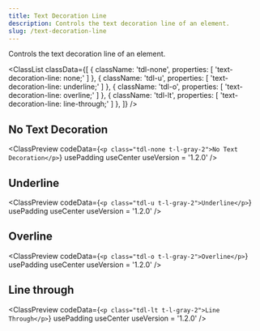 ```yaml
---
title: Text Decoration Line
description: Controls the text decoration line of an element.
slug: /text-decoration-line
---
```



Controls the text decoration line of an element.

<ClassList
  classData={[
    {
      className: 'tdl-none',
      properties: [
        'text-decoration-line: none;'
      ]
    },
    {
      className: 'tdl-u',
      properties: [
        'text-decoration-line: underline;'
      ]
    },
    {
      className: 'tdl-o',
      properties: [
        'text-decoration-line: overline;'
      ]
    },
    {
      className: 'tdl-lt',
      properties: [
        'text-decoration-line: line-through;'
      ]
    },
  ]}
/>

## No Text Decoration

<ClassPreview
  codeData={`<p class="tdl-none t-l-gray-2">No Text Decoration</p>`}
  usePadding
  useCenter
  useVersion = '1.2.0'
/>

## Underline

<ClassPreview
  codeData={`<p class="tdl-u t-l-gray-2">Underline</p>`}
  usePadding
  useCenter
  useVersion = '1.2.0'
/>

## Overline

<ClassPreview
  codeData={`<p class="tdl-o t-l-gray-2">Overline</p>`}
  usePadding
  useCenter
  useVersion = '1.2.0'
/>

## Line through

<ClassPreview
  codeData={`<p class="tdl-lt t-l-gray-2">Line Through</p>`}
  usePadding
  useCenter
  useVersion = '1.2.0'
/>